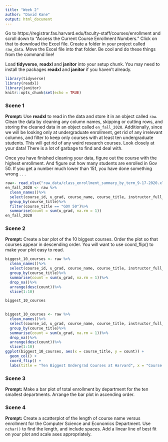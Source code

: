 ```yaml
---
title: "Week 2"
author: "David Kane"
output: html_document
---
```


Go to https://registrar.fas.harvard.edu/faculty-staff/courses/enrollment and scroll down to "Access the Current Course Enrollment Numbers." Click on that to download the Excel file. Create a folder in your project called `raw_data`. Move the Excel file into that folder. Be cool and do these things from the command line!

Load **tidyverse**, **readxl** and **janitor** into your setup chunk. You may need to install the packages **readxl** and **janitor** if you haven't already.

```r
library(tidyverse)
library(readxl)
library(janitor)
knitr::opts_chunk$set(echo = TRUE)
```

### Scene 1

**Prompt:** Use **readxl** to read in the data and store it in an object called `raw`. Clean the data by cleaning any column names, skipping or cutting rows, and storing the cleaned data in an object called `en_fall_2020`. Additionally, since we will be looking only at undergraduate enrollment, get rid of any irrelevant columns, and filter to keep only courses with at least ten undergraduate students. This will get rid of any weird research courses. Look closely at your data! There is a lot of garbage to find and deal with.

Once you have finished cleaning your data, figure out the course with the highest enrollment. And figure out how many students are enrolled in Gov 50. If you get a number much lower than 151, you have done something wrong . . .

```r
raw<- read_xlsx("raw_data/class_enrollment_summary_by_term_9-17-2020.xlsx", skip = 3)
en_fall_2020 <- raw %>%
  clean_names()%>%
  select(course_id, u_grad, course_name, course_title, instructor_full_name)%>%
  group_by(course_title)%>%
  filter(course_title == "GOV 50")%>%
  summarise(count = sum(u_grad, na.rm = 1))
en_fall_2020


```



### Scene 2

**Prompt:** Create a bar plot of the 10 biggest courses. Order the plot so that courses appear in descending order. You will want to use coord_flip() to make your plot easy to read.

```r
biggest_10_courses <- raw %>%
  clean_names()%>%
  select(course_id, u_grad, course_name, course_title, instructor_full_name)%>%
  group_by(course_title)%>%
  summarise(count = sum(u_grad, na.rm = 1))%>%
  drop_na()%>%
  arrange(desc(count))%>%
  slice(1:10)

biggest_10_courses
  
```
```r
biggest_10_courses <- raw %>%
  clean_names()%>%
  select(course_id, u_grad, course_name, course_title, instructor_full_name)%>%
  group_by(course_title)%>%
  summarise(count = sum(u_grad, na.rm = 1))%>%
  drop_na()%>%
  arrange(desc(count))%>%
  slice(1:10)
ggplot(biggest_10_courses, aes(x = course_title, y = count)) +
  geom_col() + 
  coord_flip() +
  labs(title = "Ten Biggest Undergrad Courses at Harvard", x = "Course Title", y = "Enrollment")
```


### Scene 3

**Prompt:** Make a bar plot of total enrollment by department for the ten smallest departments. Arrange the bar plot in ascending order.



### Scene 4

**Prompt:** Create a scatterplot of the length of course name versus enrollment for the Computer Science and Economics Department. Use `nchar()` to find the length, and include spaces. Add a linear line of best fit on your plot and scale axes appropriately.


